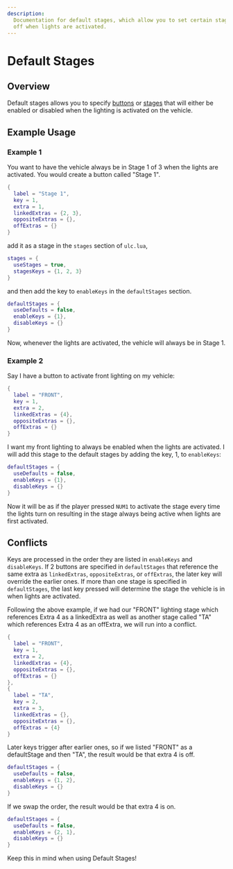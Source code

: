 ```yaml
---
description:
  Documentation for default stages, which allow you to set certain stages on or
  off when lights are activated.
---
```



# Default Stages

## Overview

Default stages allows you to specify [buttons](buttons.mdx) or [stages](stages.mdx) that will either be enabled or disabled when the lighting is activated on the vehicle.

## Example Usage

### Example 1

You want to have the vehicle always be in Stage 1 of 3 when the lights are activated. You would create a button called "Stage 1".

```lua
{
  label = "Stage 1",
  key = 1,
  extra = 1,
  linkedExtras = {2, 3},
  oppositeExtras = {},
  offExtras = {}
}
```

add it as a stage in the `stages` section of `ulc.lua`,

```lua
stages = {
  useStages = true,
  stagesKeys = {1, 2, 3}
}
```

and then add the key to `enableKeys` in the `defaultStages` section.

```lua
defaultStages = {
  useDefaults = false,
  enableKeys = {1},
  disableKeys = {}
}
```

Now, whenever the lights are activated, the vehicle will always be in Stage 1.

### Example 2

Say I have a button to activate front lighting on my vehicle:

```lua
{
  label = "FRONT",
  key = 1,
  extra = 2,
  linkedExtras = {4},
  oppositeExtras = {},
  offExtras = {}
}
```

I want my front lighting to always be enabled when the lights are activated. I will add this stage to the default stages by adding the key, 1, to `enableKeys`:

```lua
defaultStages = {
  useDefaults = false,
  enableKeys = {1},
  disableKeys = {}
}
```

Now it will be as if the player pressed `NUM1` to activate the stage every time the lights turn on resulting in the stage always being active when lights are first activated.

## Conflicts

Keys are processed in the order they are listed in `enableKeys` and `disableKeys`. If 2 buttons are specified in `defaultStages` that reference the same extra as `linkedExtras`, `oppositeExtras`, or `offExtras`, the later key will override the earlier ones.
If more than one stage is specified in `defaultStages`, the last key pressed will determine the stage the vehicle is in when lights are activated.

Following the above example, if we had our "FRONT" lighting stage which references Extra 4 as a linkedExtra as well as another stage called "TA" which references Extra 4 as an offExtra, we will run into a conflict.

```lua
{
  label = "FRONT",
  key = 1,
  extra = 2,
  linkedExtras = {4},
  oppositeExtras = {},
  offExtras = {}
},
{
  label = "TA",
  key = 2,
  extra = 3,
  linkedExtras = {},
  oppositeExtras = {},
  offExtras = {4}
}
```

Later keys trigger after earlier ones, so if we listed "FRONT" as a defaultStage and then "TA", the result would be that extra 4 is off.

```lua
defaultStages = {
  useDefaults = false,
  enableKeys = {1, 2},
  disableKeys = {}
}
```

If we swap the order, the result would be that extra 4 is on.

```lua
defaultStages = {
  useDefaults = false,
  enableKeys = {2, 1},
  disableKeys = {}
}
```

Keep this in mind when using Default Stages!
